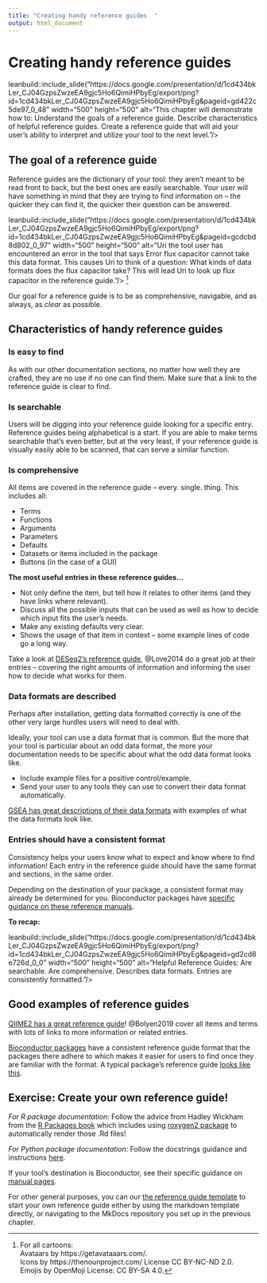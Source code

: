 ```yaml
---
title: "Creating handy reference guides  "
output: html_document
---
```


# Creating handy reference guides

leanbuild::include_slide("https://docs.google.com/presentation/d/1cd434bkLer_CJ04GzpsZwzeEA9gjc5Ho6QimiHPbyEg/export/png?id=1cd434bkLer_CJ04GzpsZwzeEA9gjc5Ho6QimiHPbyEg&pageid=gd422c5de97_0_48" width="500" height="500" alt="This chapter will demonstrate how to: Understand the goals of a reference guide. Describe characteristics of helpful reference guides. Create a reference guide that will aid your user’s ability to interpret and utilize your tool to the next level."/>

## The goal of a reference guide

Reference guides are the dictionary of your tool: they aren't meant to be read front to back, but the best ones are easily searchable.
Your user will have something in mind that they are trying to find information on -- the quicker they can find it, the quicker their question can be answered.

leanbuild::include_slide("https://docs.google.com/presentation/d/1cd434bkLer_CJ04GzpsZwzeEA9gjc5Ho6QimiHPbyEg/export/png?id=1cd434bkLer_CJ04GzpsZwzeEA9gjc5Ho6QimiHPbyEg&pageid=gcdcbd8d802_0_97" width="500" height="500" alt="Uri the tool user has encountered an error in the tool that says Error flux capacitor cannot take this data format. This causes Uri to think of a question: What kinds of data formats does the flux capacitor take? This will lead Uri to look up flux capacitor in the reference guide."/>
^[For all cartoons:     
Avataars by https://getavataaars.com/.   
Icons by https://thenounproject.com/ License CC BY-NC-ND 2.0.     
Emojis by OpenMoji License: CC BY-SA 4.0.]

Our goal for a reference guide is to be as comprehensive, navigable, and as always, as _clear_ as possible.

## Characteristics of handy reference guides

### Is easy to find

As with our other documentation sections, no matter how well they are crafted, they are no use if no one can find them.
Make sure that a link to the reference guide is clear to find.

### Is searchable

Users will be digging into your reference guide looking for a specific entry.
Reference guides being alphabetical is a start.
If you are able to make terms searchable that's even better, but at the very least, if your reference guide is visually easily able to be scanned, that can serve a similar function.

### Is comprehensive

All items are covered in the reference guide -- every. single. thing.
This includes all:

- Terms
- Functions
- Arguments
- Parameters
- Defaults
- Datasets or items included in the package
- Buttons (in the case of a GUI)

**The most useful entries in these reference guides...**  

- Not only define the item, but tell how it relates to other items (and they have links where relevant).
- Discuss all the possible inputs that can be used as well as how to decide which input fits the user's needs.
- Make any existing defaults very clear.
- Shows the usage of that item in context -- some example lines of code go a long way.

Take a look at [DESeq2's reference guide](https://bioconductor.org/packages/release/bioc/manuals/DESeq2/man/DESeq2.pdf), @Love2014 do a great job at their entries -- covering the right amounts of information and informing the user how to decide what works for them.

### Data formats are described

Perhaps after installation, getting data formatted correctly is one of the other very large hurdles users will need to deal with.

Ideally, your tool can use a data format that is common.
But the more that your tool is particular about an odd data format, the more your documentation needs to be specific about what the odd data format looks like.

- Include example files for a positive control/example.
- Send your user to any tools they can use to convert their data format automatically.

[GSEA has great descriptions of their data formats](https://www.gsea-msigdb.org/gsea/doc/GSEAUserGuideTEXT.htm#_Loading_Data) with examples of what the data formats look like.

### Entries should have a consistent format

Consistency helps your users know what to expect and know where to find information!
Each entry in the reference guide should have the same format and sections, in the same order.

Depending on the destination of your package, a consistent format may already be determined for you.
Bioconductor packages have [specific guidance on these reference manuals](http://cran.fhcrc.org/doc/manuals/R-exts.html#Documenting-functions).

**To recap:**

leanbuild::include_slide("https://docs.google.com/presentation/d/1cd434bkLer_CJ04GzpsZwzeEA9gjc5Ho6QimiHPbyEg/export/png?id=1cd434bkLer_CJ04GzpsZwzeEA9gjc5Ho6QimiHPbyEg&pageid=gd2cd8e726d_0_0" width="500" height="500" alt="Helpful Reference Guides: Are searchable. Are comprehensive. Describes data formats. Entries are consistently formatted."/>

## Good examples of reference guides

[QIIME2 has a great reference guide](https://docs.qiime2.org/2021.2/glossary/)!
@Bolyen2019 cover all items and terms with lots of links to more information or related entries.

[Bioconductor packages](https://bioconductor.org/packages/3.12/bioc/) have a consistent reference guide format that the packages there adhere to which makes it easier for users to find once they are familiar with the format.
A typical package's reference guide [looks like this](https://bioconductor.org/packages/3.12/bioc/manuals/GenomicRanges/man/GenomicRanges.pdf).

## Exercise: Create your own reference guide!

_For R package documentation:_
Follow the advice from Hadley Wickham from the [R Packages book](https://r-pkgs.org/man.html) which includes using [roxygen2 package](https://cran.r-project.org/web/packages/roxygen2/vignettes/roxygen2.html) to automatically render those .Rd files!

_For Python package documentation:_
Follow the docstrings guidance and instructions [here](https://realpython.com/documenting-python-code/).

If your tool's destination is Bioconductor, see their specific guidance on [manual pages](https://bioconductor.org/developers/package-guidelines/#manpages).

For other general purposes, you can our [the reference guide template](https://raw.githubusercontent.com/jhudsl/itcr-template-documentation/master/docs/reference_guide_template.md) to start your own reference guide either by using the markdown template directly, or navigating to the MkDocs repository you set up in the previous chapter.
